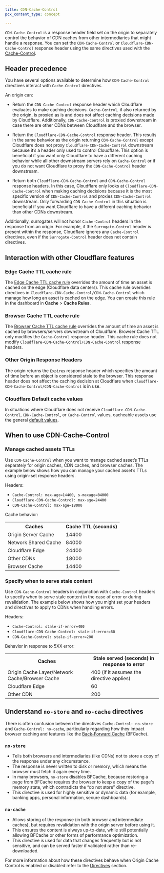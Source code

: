 ```yaml
---
title: CDN-Cache-Control
pcx_content_type: concept

---
```


`CDN-Cache-Control` is a response header field set on the origin to separately control the behavior of CDN caches from other intermediaries that might handle a response. You can set the `CDN-Cache-Control` or `Cloudflare-CDN-Cache-Control` response header using the same directives used with the [Cache-Control](/cache/concepts/cache-control/).

## Header precedence

You have several options available to determine how `CDN-Cache-Control` directives interact with `Cache-Control` directives.

An origin can:

* Return the `CDN-Cache-Control` response header which Cloudflare evaluates to make caching decisions. `Cache-Control`, if also returned by the origin, is proxied as is and does not affect caching decisions made by Cloudflare. Additionally, `CDN-Cache-Control` is proxied downstream in case there are other CDNs between Cloudflare and the browser.

* Return the `Cloudflare-CDN-Cache-Control` response header. This results in the same behavior as the origin returning `CDN-Cache-Control` except Cloudflare does not proxy `Cloudflare-CDN-Cache-Control` downstream because it’s a header only used to control Cloudflare. This option is beneficial if you want only Cloudflare to have a different caching behavior while all other downstream servers rely on `Cache-Control` or if you do not want Cloudflare to proxy the `CDN-Cache-Control` header downstream.

* Return both `Cloudflare-CDN-Cache-Control` and `CDN-Cache-Control` response headers. In this case, Cloudflare only looks at `Cloudflare-CDN-Cache-Control` when making caching decisions because it is the most specific version of `CDN-Cache-Control` and proxies `CDN-Cache-Control` downstream. Only forwarding `CDN-Cache-Control` in this situation is beneficial if you want Cloudflare to have a different caching behavior than other CDNs downstream.

Additionally, surrogates will not honor `Cache-Control` headers in the response from an origin. For example, if the `Surrogate-Control` header is present within the response, Cloudflare ignores any `Cache-Control` directives, even if the `Surrogate-Control` header does not contain directives.

## Interaction with other Cloudflare features

### Edge Cache TTL cache rule

The [Edge Cache TTL cache rule](/cache/how-to/cache-rules/settings/#edge-ttl) overrides the amount of time an asset is cached on the edge (Cloudflare data centers). This cache rule overrides directives in `Cloudflare-CDN-Cache-Control/CDN-Cache-Control` which manage how long an asset is cached on the edge. You can create this rule in the dashboard in **Cache** > **Cache Rules**.

### Browser Cache TTL cache rule

The [Browser Cache TTL cache rule](/cache/how-to/cache-rules/settings/#browser-ttl) overrides the amount of time an asset is cached by browsers/servers downstream of Cloudflare. Browser Cache TTL only modifies the `Cache-Control` response header. This cache rule does not modify `Cloudflare-CDN-Cache-Control/CDN-Cache-Control` response headers.

### Other Origin Response Headers

The origin returns the `Expires` response header which specifies the amount of time before an object is considered stale to the browser. This response header does not affect the caching decision at Cloudflare when `Cloudflare-CDN-Cache-Control/CDN-Cache-Control` is in use.

### Cloudflare Default cache values

In situations where Cloudflare does not receive `Cloudflare-CDN-Cache-Control`, `CDN-Cache-Control`, or `Cache-Control` values, cacheable assets use the general [default values](/cache/concepts/default-cache-behavior/).

## When to use CDN-Cache-Control

### Manage cached assets TTLs

Use `CDN-Cache-Control` when you want to manage cached asset’s TTLs separately for origin caches, CDN caches, and browser caches. The example below shows how you can manage your cached asset’s TTLs using origin-set response headers.

Headers:

* `Cache-Control: max-age=14400, s-maxage=84000`
* `Cloudflare-CDN-Cache-Control: max-age=24400`
* `CDN-Cache-Control: max-age=18000`

Cache behavior:

<table>
  <tbody>
    <th colspan="5" rowspan="1">
      Caches
    </th>
    <th colspan="5" rowspan="1">
      Cache TTL (seconds)
    </th>
    <tr>
      <td colspan="5" rowspan="1">
        Origin Server Cache
      </td>
      <td colspan="5" rowspan="1">
        14400
      </td>
    </tr>
    <tr>
      <td colspan="5" rowspan="1">
        Network Shared Cache
      </td>
      <td colspan="5" rowspan="1">
        84000
      </td>
    </tr>
    <tr>
      <td colspan="5" rowspan="1">
        Cloudflare Edge
      </td>
      <td colspan="5" rowspan="1">
        24400
      </td>
    </tr>
    <tr>
      <td colspan="5" rowspan="1">
        Other CDNs
      </td>
      <td colspan="5" rowspan="1">
        18000
      </td>
    </tr>
    <tr>
      <td colspan="5" rowspan="1">
        Browser Cache
      </td>
      <td colspan="5" rowspan="1">
        14400
      </td>
    </tr>
  </tbody>
</table>

### Specify when to serve stale content

Use `CDN-Cache-Control` headers in conjunction with `Cache-Control` headers to specify when to serve stale content in the case of error or during revalidation. The example below shows how you might set your headers and directives to apply to CDNs when handling errors.

Headers:

* `Cache-Control: stale-if-error=400`
* `Cloudflare-CDN-Cache-Control: stale-if-error=60`
* `CDN-Cache-Control: stale-if-error=200`

Behavior in response to 5XX error:

<table>
  <tbody>
    <th colspan="5" rowspan="1">
      Caches
    </th>
    <th colspan="5" rowspan="1">
      Stale served (seconds) in response to error
    </th>
    <tr>
      <td colspan="5" rowspan="1">
        Origin Cache Layer/Network Cache/Browser Cache
      </td>
      <td colspan="5" rowspan="1">
        400 (if it assumes the directive applies)
      </td>
    </tr>
    <tr>
      <td colspan="5" rowspan="1">
        Cloudflare Edge
      </td>
      <td colspan="5" rowspan="1">
        60
      </td>
    </tr>
    <tr>
      <td colspan="5" rowspan="1">
        Other CDN
      </td>
      <td colspan="5" rowspan="1">
        200
      </td>
    </tr>
  </tbody>
</table>

## Understand `no-store` and `no-cache` directives

There is often confusion between the directives `Cache-Control: no-store` and `Cache-Control: no-cache`, particularly regarding how they impact browser caching and features like the [Back-Forward Cache](https://developer.mozilla.org/en-US/docs/Glossary/bfcache) (BFCache).

### `no-store`

- Tells both browsers and intermediaries (like CDNs) not to store a copy of the response under any circumstance.
- The response is never written to disk or memory, which means the browser must fetch it again every time.
- In many browsers, `no-store` disables BFCache, because restoring a page from BFCache requires the browser to keep a copy of the page's memory state, which contradicts the “do not store” directive.
- This directive is used for highly sensitive or dynamic data (for example, banking apps, personal information, secure dashboards).

### `no-cache`

- Allows storing of the response (in both browser and intermediate caches), but requires revalidation with the origin server before using it.
- This ensures the content is always up-to-date, while still potentially allowing BFCache or other forms of performance optimization.
- This directive is used for data that changes frequently but is not sensitive, and can be served faster if validated rather than re-downloaded.

For more information about how these directives behave when Origin Cache Control is enabled or disabled refer to the [Directives](/cache/concepts/cache-control/#directives) section.
